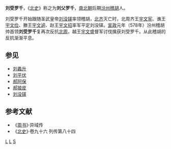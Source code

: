 '''刘受罗千'''，《[[北史|北史]]》称之为'''刘父罗千'''，[[南北朝|南北朝]]后期[[汾州|汾州]][[稽胡|稽胡]]人。

刘受罗千开始跟随圣武皇帝[[刘没铎|刘没铎]]率领稽胡，[[北齐|北齐]]灭亡时，北周齐王[[宇文宪|宇文宪]]、谯王[[宇文俭|宇文俭]]、滕王[[宇文逌|宇文逌]]、赵王[[宇文招|宇文招]]率军平定刘没铎。[[宣政|宣政]]元年（578年）汾州稽胡帅首领'''刘受罗千'''复再次反抗[[北周|北周]]，越王[[宇文盛|宇文盛]]督军讨伐擒获刘受罗千。从此稽胡的反抗渐渐平息。
==参见==
*[[刘蠡升|刘蠡升]]
*[[刘平伏|刘平伏]]
*[[郝阿保|郝阿保]]
*[[郝狼皮|郝狼皮]]
*[[刘没铎|刘没铎]]
==参考文献==
*《[[周书|周书]]》·异域传
*《[[北史|北史]]》·卷九十六 列传第八十四

[[分类:临汾人|L]]
[[分类:北周军事人物|L]]
[[分类:刘姓|S]]
